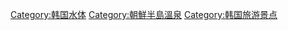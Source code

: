 [[Category:韩国水体|Category:韩国水体]]
[[Category:朝鮮半島溫泉|Category:朝鮮半島溫泉]]
[[Category:韩国旅游景点|Category:韩国旅游景点]]